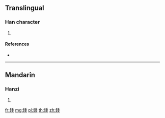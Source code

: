 {{character info/new}}
==Translingual==

===Han character===
{{Han char|rn=167|rad=金|as=08|sn=16|four=|canj=CHDV}}

# {{defn|Han|sort=金08}}

====References====
* {{Han ref|kx=1310.100|dkj=40546|dj=1811.320|hdz=64221.080|uh=9317|ud=37655}}

----

==Mandarin==

===Hanzi===
{{cmn-hanzi|pin=[[wèi]] ([[wei4]])|wg=wei<sup>4</sup>}}

# {{defn|lang=cmn|sort=金08}}

[[fr:錗]]
[[mg:錗]]
[[pl:錗]]
[[th:錗]]
[[zh:錗]]